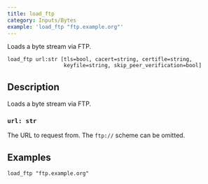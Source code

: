 ```yaml
---
title: load_ftp
category: Inputs/Bytes
example: 'load_ftp "ftp.example.org"'
---
```


Loads a byte stream via FTP.

```tql
load_ftp url:str [tls=bool, cacert=string, certifle=string,
                  keyfile=string, skip_peer_verification=bool]
```

## Description

Loads a byte stream via FTP.

### `url: str`

The URL to request from. The `ftp://` scheme can be omitted.


<TLSOptions tls_default="false"/>

## Examples

```tql
load_ftp "ftp.example.org"
```
